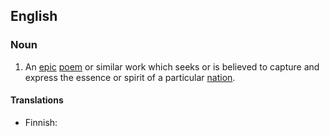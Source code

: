 {{also|national-epic}}
==English==
{{wikipedia}}

===Noun===
{{en-noun}}

# An [[epic]] [[poem]] or similar work which seeks or is believed to capture and express the essence or spirit of a particular [[nation]].

====Translations====
{{trans-top|epic poem}}
* Finnish: {{t+|fi|kansalliseepos}}
{{trans-mid}}
{{trans-bottom}}